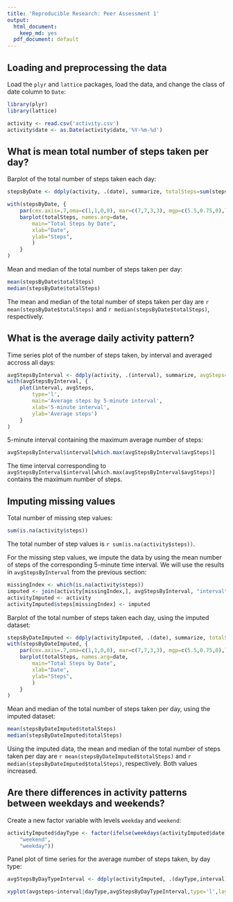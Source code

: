 ```yaml
---
title: 'Reproducible Research: Peer Assessment 1'
output:
  html_document:
    keep_md: yes
  pdf_document: default
---
```



## Loading and preprocessing the data

Load the `plyr` and `lattice` packages, load the data, and change the class of date column to `Date`:

```r
library(plyr)
library(lattice)

activity <- read.csv('activity.csv')
activity$date <- as.Date(activity$date,'%Y-%m-%d')
```

## What is mean total number of steps taken per day?

Barplot of the total number of steps taken each day:

```r
stepsByDate <- ddply(activity, .(date), summarize, totalSteps=sum(steps,na.rm=TRUE)) 

with(stepsByDate, {
	par(cex.axis=.7,oma=c(1,1,0,0), mar=c(7,7,3,3), mgp=c(5.5,0.75,0),las=2)
	barplot(totalSteps, names.arg=date,
		main="Total Steps by Date",
		xlab="Date",
		ylab="Steps",
		)
	}
)
```

Mean and median of the total number of steps taken per day:

```r
mean(stepsByDate$totalSteps)
median(stepsByDate$totalSteps)
```

The mean and median of the total number of steps taken per day are `r mean(stepsByDate$totalSteps)` and `r median(stepsByDate$totalSteps)`, respectively.

## What is the average daily activity pattern?

Time series plot of the number of steps taken, by interval and averaged accross all days:

```r
avgStepsByInterval <- ddply(activity, .(interval), summarize, avgSteps=mean(steps,na.rm=TRUE))
with(avgStepsByInterval, {
	plot(interval, avgSteps, 
		type='l',
		main='Average steps by 5-minute interval',
		xlab='5-minute interval',
		ylab='Average steps')
	}
)
```

5-minute interval containing the maximum average number of steps:

```r
avgStepsByInterval$interval[which.max(avgStepsByInterval$avgSteps)]
```

The time interval corresponding to `avgStepsByInterval$interval[which.max(avgStepsByInterval$avgSteps)]` contains the maximum number of steps.

## Imputing missing values

Total number of missing step values:
```r
sum(is.na(activity$steps))
```

The total number of step values is `r sum(is.na(activity$steps))`.

For the missing step values, we impute the data by using the mean number of steps of the corresponding 5-minute time interval. We will use the results in `avgStepsByInterval` from the previous section:

```r
missingIndex <- which(is.na(activity$steps))
imputed <- join(activity[missingIndex,], avgStepsByInterval, "interval", match="first")$avgSteps
activityImputed <- activity
activityImputed$steps[missingIndex] <- imputed
```

Barplot of the total number of steps taken each day, using the imputed dataset:

```r
stepsByDateImputed <- ddply(activityImputed, .(date), summarize, totalSteps=sum(steps,na.rm=TRUE)) 
with(stepsByDateImputed, {
	par(cex.axis=.7,oma=c(1,1,0,0), mar=c(7,7,3,3), mgp=c(5.5,0.75,0),las=2)
	barplot(totalSteps, names.arg=date,
		main="Total Steps by Date",
		xlab="Date",
		ylab="Steps",
		)
	}
)
```

Mean and median of the total number of steps taken per day, using the imputed dataset:

```r
mean(stepsByDateImputed$totalSteps)
median(stepsByDateImputed$totalSteps)
```

Using the imputed data, the mean and median of the total number of steps taken per day are `r mean(stepsByDateImputed$totalSteps)` and `r median(stepsByDateImputed$totalSteps)`, respectively. Both values increased.


## Are there differences in activity patterns between weekdays and weekends?

Create a new factor variable with levels `weekday` and `weekend`:

```r
activityImputed$dayType <- factor(ifelse(weekdays(activityImputed$date) %in% c("Saturday", "Sunday"), 
	"weekend", 
	"weekday"))
```

Panel plot of time series for the average number of steps taken, by day type:

```r

avgStepsByDayTypeInterval <- ddply(activityImputed, .(dayType,interval), summarize, avgsteps=mean(steps,na.rm=TRUE)) 

xyplot(avgsteps~interval|dayType,avgStepsByDayTypeInterval,type='l',layout=c(1,2))
```